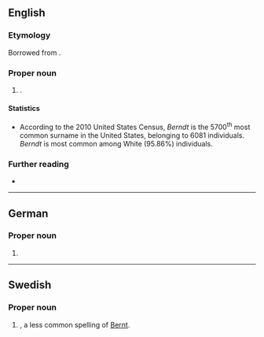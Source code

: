 ==English==
{{wikipedia}}

===Etymology===
Borrowed from {{bor|en|de|Berndt}}.

===Proper noun===
{{en-proper noun|s}}

# {{surname|en|from=German|nodot=1}}.

====Statistics====
* According to the 2010 United States Census, ''Berndt'' is the 5700<sup>th</sup> most common surname in the United States, belonging to 6081 individuals. ''Berndt'' is most common among White (95.86%) individuals.

===Further reading===
* {{R:en:DAFN}}

----

==German==

===Proper noun===
{{head|de|proper noun}}

# {{given name|de|male|varoftype=a less common|varof=Bernd}}

----

==Swedish==

===Proper noun===
{{sv-proper noun|c}}

# {{given name|sv|male}}, a less common spelling of [[Bernt]].